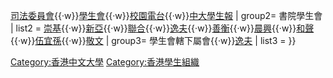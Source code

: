 {{Navbox
| name  = 香港中文大學學生屬會
| title = [[香港中文大學]]學生組織
| image = 
| state = collapsed
| style = 
| navbar= plain
| group1= 中大學生會
| list1 = [[香港中文大學學生會代表會|代表會]]{{·w}}[[香港中文大學學生會司法委員會|司法委員會]]{{·w}}[[香港中文大學學生會|學生會]]{{·w}}[[香港中文大學校園電台|校園電台]]{{·w}}[[中大學生報]]
| group2= 書院學生會
| list2 = [[崇基學院學生會|崇基]]{{·w}}[[新亞書院學生會|新亞]]{{·w}}[[聯合書院學生會|聯合]]{{·w}}[[逸夫書院學生會|逸夫]]{{·w}}[[善衡書院學生會|善衡]]{{·w}}[[晨興書院學生會|晨興]]{{·w}}[[和聲書院學生會|和聲]]{{·w}}[[伍宜孫書院學生會|伍宜孫]]{{·w}}[[敬文書院學生會|敬文]]
| group3= 學生會轄下屬會{{·w}}[[逸夫書院學生會|逸夫]]
| list3 = 
}}

[[Category:香港中文大學]]
[[Category:香港學生組織]]